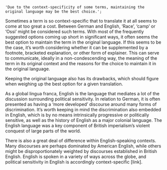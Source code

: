     'Due to the context-specificity of some terms, maintaining the original language may be the best choice.';

Sometimes a term is so context-specific that to translate it at all seems to come at too great a cost. Between German and English, ‘Race’, ‘camp’ or ‘Ossi’ might be considered such terms. With most of the frequently suggested options coming up short in significant ways, it often seems the best option to maintain the term in the original language. If this seems to be the case, it’s worth considering whether it can be supplemented by a footnote, bracketed explanation, or other form of explainer. This can serve to communicate, ideally in a non-condescending way, the meaning of the term in its original context and the reasons for the choice to maintain it in the original language.

Keeping the original language also has its drawbacks, which should figure when weighing up the best option for a given translation.

As a global lingua franca, English is the language that mediates a lot of the discussion surrounding political sensitivity. In relation to German, it is often presented as having a ‘more developed’ discourse around many forms of discrimination. It’s worth keeping in mind the discrimination also embedded in English, which is by no means intrinsically progressive or politically sensitive, as well as the history of English as a major colonial language. The English language was a key component of British imperialism’s violent conquest of large parts of the world.

There is also a great deal of difference within English-speaking contexts. Many discourses are perhaps dominated by American English, while others might be disproportionately weighted by discourses established in British English. English is spoken in a variety of ways across the globe, and political sensitivity in English is accordingly context-specific [link].

<TermExampleContainer>
    <TermExample term="blackfella" />
    <TermExample term="race" />
    <TermExample term="Ossi" />
</TermExampleContainer>
